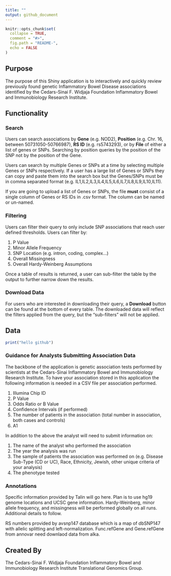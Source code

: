 ```yaml
---
title: ""
output: github_document
---
```


```r

knitr::opts_chunk$set(
  collapse = TRUE,
  comment = "#>",
  fig.path = "README-",
  echo = FALSE
)
```

## Purpose
The purpose of this Shiny application is to interactively and quickly review previously found genetic Inflammatory Bowel Disease associations identified by the Cedars-Sinai F. Widjaja Foundation Inflammatory Bowel and Immunobiology Research Institute.

## Functionality
### Search
Users can search associations by **Gene** (e.g. NOD2), **Position** (e.g. Chr. 16, between 50731050-50766987), **RS ID** (e.g. rs5743293), or by **File** of either a list of genes or SNPs. Searching by position queries by the position of the SNP not by the position of the Gene. 

Users can search by multiple Genes or SNPs at a time by selecting multiple Genes or SNPs respectively. If a user has a large list of Genes or SNPs they can copy and paste them into the search box but the Genes/SNPs must be in comma separated format (e.g. IL1,IL2,IL3,IL4,IL5,IL6,IL7,IL8,IL9,IL10,IL11).

If you are going to upload a list of Genes or SNPs, the file **must** consist of a single column of Genes or RS IDs in .csv format. The column can be named or un-named. 

### Filtering
Users can filter their query to only include SNP associations that reach user defined thresholds. Users can filter by:

1. P Value
2. Minor Allele Frequency
3. SNP Location (e.g. intron, coding, complex...)
4. Overall Missingness
5. Overall Hardy-Weinberg Assumptions

Once a table of results is returned, a user can sub-filter the table by the output to further narrow down the results. 

### Download Data
For users who are interested in downloading their query, a **Download** button can be found at the bottom of every table. The downloaded data will reflect the filters applied from the query, but the "sub-filters" will not be applied. 

## Data 

```r
print("hello github")
```

### Guidance for Analysts Submitting Association Data
The backbone of the application is genetic association tests performed by scientists at the Cedars-Sinai Inflammatory Bowel and Immunobiology Research Institute. To have your association stored in this application the following information is needed in a CSV file per association performed.

1. Illumina Chip ID
2. P Value
3. Odds Ratio or B Value 
4. Confidence Intervals (if performed)
5. The number of patients in the association (total number in association, both cases and controls)
6. A1

In addition to the above the analyst will need to submit information on:

1. The name of the analyst who performed the association
2. The year the analysis was run
3. The sample of patients the association was performed on (e.g. Disease Sub-Type (CD or UC), Race, Ethnicity, Jewish, other unique criteria of your analysis)
4. The phenotype tested


### Annotations
Specific information provided by Talin will go here. Plan is to use hg19 genome locations and UCSC gene information.
Hardy-Weinberg, minor allele frequency, and missingness will be performed globally on all runs. Additional details to follow.

RS numbers provided by avsnp147 database which is a map of dbSNP147 with allelic splitting and left-normalization.
Func.refGene and Gene.refGene from annovar need downlaod data from alka. 

## Created By
The Cedars-Sinai F. Widjaja Foundation Inflammatory Bowel and Immunobiology Research Institute Translational Genomics Group.




